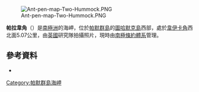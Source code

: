 [[Image:Ant-pen-map-Two-Hummock.PNG|thumb]]

'''帕拉韋角'''（{{lang-en|Palaver Point}}）是[[南極洲|南極洲]]的海岬，位於[[帕默群島|帕默群島]]的[[圖哈默克島|圖哈默克島]]西部，處於[[韋伊卡角|韋伊卡角]]西北面5.07公里，由[[英國|英國]]研究隊拍攝照片，現時由[[南極條約體系|南極條約體系]]管理。

{{coord|64|9|S|61|45|W|display=title}}

==參考資料==
*{{usgs-gazetteer}}

{{DEFAULTSORT:Palaver Point}}
[[Category:帕默群島海岬|Category:帕默群島海岬]]


{{PalmerArchipelago-geo-stub}}